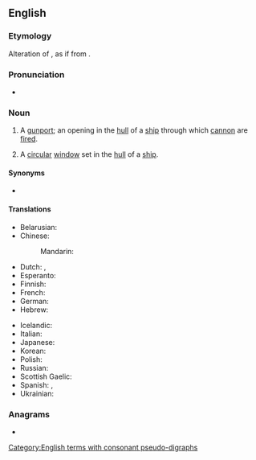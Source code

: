 ==English==

===Etymology===
Alteration of {{m|en|portal}}, as if from {{compound|en|port|hole}}.

===Pronunciation===
* {{IPA|en|/ˈpɔː(ɹ)t.həʊl/}}

===Noun===
{{en-noun}}

# {{lb|en|archaic}} A [[gunport]]; an opening in the [[hull]] of a [[ship]] through which [[cannon]] are [[fire]]d.
# A [[circular]] [[window]] set in the [[hull]] of a [[ship]].

====Synonyms====
* {{l|en|scuttle}}

====Translations====
{{trans-see|gunport}}
{{trans-top|circular window}}
* Belarusian: {{t|be|ілюміна́тар|m}}
* Chinese:
*: Mandarin: {{t+|cmn|舷窗|tr=xiánchuāng}}
* Dutch: {{t+|nl|patrijs|f}}, {{t+|nl|patrijspoort|f}}
* Esperanto: {{t+|eo|luko}}
* Finnish: {{t|fi|hytti-ikkuna}}
* French: {{t+|fr|hublot|m}}
* German: {{t+|de|Bullauge|n}}
* Hebrew: {{t+|he|אֶשְׁקָף|m|tr=eshkaf}}
{{trans-mid}}
* Icelandic: {{t+|is|kýrauga|n}}
* Italian: {{t+|it|oblò}}
* Japanese: {{t|ja|舷窓|tr=げんそう, gensō|sc=Jpan}}
* Korean: {{t|ko|현창|sc=Kore}}
* Polish: {{t+|pl|bulaj|m}}
* Russian: {{t+|ru|иллюмина́тор|m}}
* Scottish Gaelic: {{t|gd|uinneag bàta|f}}
* Spanish: {{t+|es|tronera|f}}, {{t|es|ventanilla|f}}
* Ukrainian: {{t|uk|ілюміна́тор|m}}
{{trans-bottom}}

===Anagrams===
* {{anagrams|en|a=ehlooprt|potholer}}

[[Category:English terms with consonant pseudo-digraphs]]